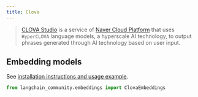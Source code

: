 ```yaml
---
title: Clova
---
```


>[CLOVA Studio](https://api.ncloud-docs.com/docs/ai-naver-clovastudio-summary) is a service
> of [Naver Cloud Platform](https://www.ncloud.com/) that uses `HyperCLOVA` language models,
> a hyperscale AI technology, to output phrases generated through AI technology based on user input.


## Embedding models

See [installation instructions and usage example](/oss/integrations/text_embedding/clova).

```python
from langchain_community.embeddings import ClovaEmbeddings
```
